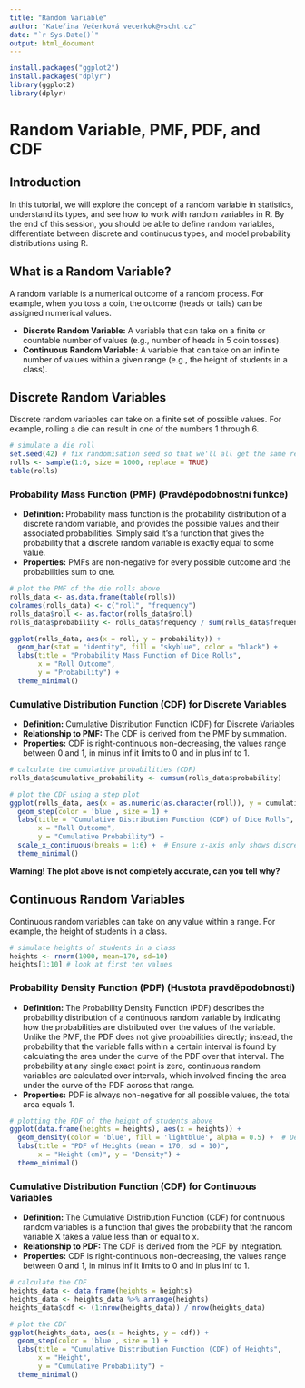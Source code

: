 ```yaml
---
title: "Random Variable"
author: "Kateřina Večerková vecerkok@vscht.cz"
date: "`r Sys.Date()`"
output: html_document
---
```


```r
install.packages("ggplot2")
install.packages("dplyr")
library(ggplot2)
library(dplyr)
```

# Random Variable, PMF, PDF, and CDF

## Introduction
In this tutorial, we will explore the concept of a random variable in statistics, understand its types, and see how to work with random variables in R. By the end of this session, you should be able to define random variables, differentiate between discrete and continuous types, and model probability distributions using R.

## What is a Random Variable?
A random variable is a numerical outcome of a random process. For example, when you toss a coin, the outcome (heads or tails) can be assigned numerical values.

- **Discrete Random Variable:** A variable that can take on a finite or countable number of values (e.g., number of heads in 5 coin tosses).
- **Continuous Random Variable:** A variable that can take on an infinite number of values within a given range (e.g., the height of students in a class).

## Discrete Random Variables

Discrete random variables can take on a finite set of possible values. For example, rolling a die can result in one of the numbers 1 through 6.

```r
# simulate a die roll
set.seed(42) # fix randomisation seed so that we'll all get the same result
rolls <- sample(1:6, size = 1000, replace = TRUE)
table(rolls)
```

### **Probability Mass Function (PMF) (Pravděpodobnostní funkce)**
   - **Definition:** Probability mass function is the probability distribution of a discrete random variable, and provides the possible values and their associated probabilities. Simply said it's a function that gives the probability that a discrete random variable is exactly equal to some value.
   - **Properties:** PMFs are non-negative for every possible outcome and the probabilities sum to one.

```r
# plot the PMF of the die rolls above
rolls_data <- as.data.frame(table(rolls))
colnames(rolls_data) <- c("roll", "frequency")
rolls_data$roll <- as.factor(rolls_data$roll)
rolls_data$probability <- rolls_data$frequency / sum(rolls_data$frequency)

ggplot(rolls_data, aes(x = roll, y = probability)) +
  geom_bar(stat = "identity", fill = "skyblue", color = "black") +
  labs(title = "Probability Mass Function of Dice Rolls",
       x = "Roll Outcome",
       y = "Probability") +
  theme_minimal()
```

### **Cumulative Distribution Function (CDF) for Discrete Variables**
   - **Definition:** Cumulative Distribution Function (CDF) for Discrete Variables
   - **Relationship to PMF:** The CDF is derived from the PMF by summation.
   - **Properties:** CDF is right-continuous non-decreasing, the values range between 0 and 1, in minus inf it limits to 0 and in plus inf to 1.

```r
# calculate the cumulative probabilities (CDF)
rolls_data$cumulative_probability <- cumsum(rolls_data$probability)

# plot the CDF using a step plot
ggplot(rolls_data, aes(x = as.numeric(as.character(roll)), y = cumulative_probability)) +
  geom_step(color = 'blue', size = 1) +
  labs(title = "Cumulative Distribution Function (CDF) of Dice Rolls",
       x = "Roll Outcome",
       y = "Cumulative Probability") +
  scale_x_continuous(breaks = 1:6) +  # Ensure x-axis only shows discrete values from 1 to 6
  theme_minimal()
```

**Warning! The plot above is not completely accurate, can you tell why?**

## Continuous Random Variables

Continuous random variables can take on any value within a range. For example, the height of students in a class.

```r
# simulate heights of students in a class
heights <- rnorm(1000, mean=170, sd=10)
heights[1:10] # look at first ten values
```

### **Probability Density Function (PDF) (Hustota pravděpodobnosti)**
   - **Definition:** The Probability Density Function (PDF) describes the probability distribution of a continuous random variable by indicating how the probabilities are distributed over the values of the variable. Unlike the PMF, the PDF does not give probabilities directly; instead, the probability that the variable falls within a certain interval is found by calculating the area under the curve of the PDF over that interval. The probability at any single exact point is zero, continuous random variables are calculated over intervals, which involved finding the area under the curve of the PDF across that range.
   - **Properties:** PDF is always non-negative for all possible values, the total area equals 1.

```r
# plotting the PDF of the height of students above
ggplot(data.frame(heights = heights), aes(x = heights)) +
  geom_density(color = 'blue', fill = 'lightblue', alpha = 0.5) +  # Density plot for the PDF
  labs(title = "PDF of Heights (mean = 170, sd = 10)",
       x = "Height (cm)", y = "Density") +
  theme_minimal()
```

### **Cumulative Distribution Function (CDF) for Continuous Variables**
   - **Definition:** The Cumulative Distribution Function (CDF) for continuous random variables is a function that gives the probability that the random variable X takes a value less than or equal to x.
   - **Relationship to PDF:** The CDF is derived from the PDF by integration.
   - **Properties:** CDF is right-continuous non-decreasing, the values range between 0 and 1, in minus inf it limits to 0 and in plus inf to 1.

```r
# calculate the CDF
heights_data <- data.frame(heights = heights)
heights_data <- heights_data %>% arrange(heights)
heights_data$cdf <- (1:nrow(heights_data)) / nrow(heights_data)

# plot the CDF
ggplot(heights_data, aes(x = heights, y = cdf)) +
  geom_step(color = 'blue', size = 1) +
  labs(title = "Cumulative Distribution Function (CDF) of Heights",
       x = "Height",
       y = "Cumulative Probability") +
  theme_minimal()
```
